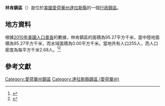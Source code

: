 {{noteTA
|G1=USState
|G2=地名
|G3=Unit
}}
{{Infobox settlement
|official_name            = 林肯鎮區
|native_name = Lincoln Township
|settlement_type          = [[行政鎮區|行政鎮區]]
|image_skyline            = 
|imagesize                = 
|image_map                = Map highlighting Lincoln Township, Dallas County, Iowa.svg
|mapsize                  = 250px
|pushpin_map  =USA Iowa
|pushpin_label = 林肯鎮區
|pushpin_label_position   = top
|pushpin_map_caption      = 林肯鎮區在愛荷華州的位置
|subdivision_type         = [[世界政區索引|國家]]
|subdivision_type1        = [[美国州份|州份]]
|subdivision_type2        = [[愛荷華州行政区划|縣]]
|subdivision_name         = [[美国|美国]]
|subdivision_name1        = [[愛荷華州|愛荷華州]]
|subdivision_name2        = [[達拉斯縣_(愛荷華州)|達拉斯縣]]
|elevation_ft             = 1027
|elevation_m              = 313
|timezone                 = [[北美中部時區|北美中部時區]]
|area_total_km2           = 95.27
|area_land_km2            = 95.27
|area_water_km2           = 0.00
|area_total_sq_mi         = 
|area_land_sq_mi          = 
|area_water_sq_mi         = 
|population_as_of         = [[2010年美國人口普查|2010]]
|population_footnotes     = 
|population_total         = 255
|population_density_km2   = auto
|population_density_sq_mi = auto
|utc_offset               = -6
|coordinates              = {{coord|41|43|28|N|94|13|48|W|type:city_region:US-AL_source:GNS-enwiki|display=inline,title}}
| coor_pinpoint           = 
| coordinates_footnotes   = 
|timezone_DST             = CDT
|utc_offset_DST           = -5
|postal_code_type         = [[美國郵區編號|郵區編號]]
|postal_code              = 
|area_code                = {{link-en|电话区号515|Area code 515|515}}
|blank_name = [[地名信息系统|GNIS ID]]
|blank_info = 468247
}}
'''林肯鎮區'''（{{lang-en|Lincoln Township}}）是位於[[美國|美國]][[愛荷華州|愛荷華州]][[達拉斯縣_(愛荷華州)|達拉斯縣]]的一個[[行政鎮區|行政鎮區]]。

== 地方資料 ==
根據[[2010年美國人口普查|2010年美國人口普查]]的數據，林肯鎮區的面積為95.27平方千米，當中陸地面積為95.27平方千米，而水域面積為0.00平方千米。當地共有人口255人，而人口密度為每平方千米2.68人。<ref name="GR8">{{cite web|url=http://factfinder2.census.gov|publisher=[[美国人口调查局|美国人口调查局]]|accessdate=2011-05-14|title=American FactFinder|archive-date=2013-09-11|archive-url=https://web.archive.org/web/20130911234518/http://factfinder2.census.gov/|dead-url=no}}</ref><ref>{{cite web|url=https://www.citypopulation.de/en/usa/iowa/admin/|title=USA: Iowa (Counties and Townships) - City Population}}</ref>

== 參考文獻 ==
{{reflist}}

{{達拉斯縣 (愛荷華州)}}

{{DEFAULTSORT:Lincoln Township}}
[[Category:愛荷華州鎮區|Category:愛荷華州鎮區]]
[[Category:達拉斯縣鎮區_(愛荷華州)|Category:達拉斯縣鎮區 (愛荷華州)]]

{{Iowa-geo-stub}}